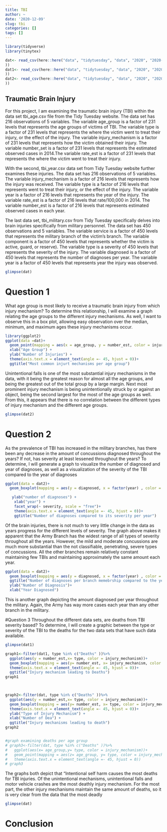 ```yaml
---
title: TBI
author: ~
date: '2020-12-09'
slug: tbi
categories: []
tags: []
---
```

```r
library(tidyverse)
library(tinytex)
```

```r
dat<- read_csv(here::here("data", "tidytuesday", "data", "2020", "2020-03-24", "tbi_age.csv"
))
dat1<- read_csv(here::here("data", "tidytuesday", "data", "2020", "2020-03-24", "tbi_year.csv"
))
dat2<- read_csv(here::here("data", "tidytuesday", "data", "2020", "2020-03-24", "tbi_military.csv"
))

```
## Traumatic Brain Injury

For this project, I am examining the traumatic brain injury (TBI) within the data set tbi_age.csv file from the Tidy Tuesday website. The data set has 216 observations of 5 variables. The variable age_group is a factor of 231 levels that represents the age groups of victims of TBI. The variable type is a factor of 231 levels that represents the where the victim went to treat their injury, or the effect of the injury. The variable injury_mechanism is a factor of 231 levels that represents how the victim obtained their injury. The variable number_set is a factor of 231 levels that represents the estimated observed cases in 2014.The variable rate_est is a factor of 231 levels that represents the where the victim went to treat their injury.

With the second, tbi_year.csv data set from Tidy Tuesday website further examines these injuries. The data set has 216 observations of 5 variables. The variable injury_mechanism is a factor of 216 levels that represents how the injury was received. The variable type is a factor of 216 levels that represents went to treat their injury, or the effect of the injury. The variable year is a factor of 216 levels that represents the year of the injury. The variable rate_est is a factor of 216 levels that rate/100,000 in 2014. The variable number_est is a factor of 216 levels that represents estimated observed cases in each year.

The last data set, tbi_military.csv from Tidy Tuesday specifically delves into brain injuries specifically from military personnel. The data set has 450 observations and 5 variables. The variable service is a factor of 450 levels that represents the military branch of the victim's branch. The variable component is a factor of 450 levels that represents whether the victim is active, guard, or reserve). The variable type is a severity of 450 levels that represents the severity of the injury. The variable diagnosed is a factor of 450 levels that represents the number of diagnoses per year. The variable year is a factor of 450 levels that represents year the injury was observed.

```r
glimpse(dat)

```
# Question 1
What age group is most likely to receive a traumatic brain injury from which injury mechanism?
To determine this relationship, I will examine a graph relating the age groups to the different injury mechanisms. As well, I want to observe this in a box plot, allowing easy observation over the median, minimum, and maximum ages these injury mechanisms occur. 

```r
library(ggplot2)
ggplot(data =dat)+
  geom_point(mapping = aes(x = age_group, y = number_est, color = injury_mechanism ))+
  xlab("Age Group") +
  ylab("Number of Injuries") +
  theme(axis.text.x = element_text(angle =- 45, hjust = 0))+
  ggtitle("Most common injurt mechanisms per age group")
```
Unintentional falls is one of the most substantial injury mechanisms in the data, with it being the greatest reason for almost all the age groups, and being the greatest out of the total group by a large margin. Next most prominent injury mechanism is being unintentionally struck by or against an object, being the second largest for the most of the age groups as well. From this, it appears that there is no correlation between the different types of injury mechanism and the different age groups.

```r
glimpse(dat2)
```
# Question 2
As the prevalence of TBI has increased in the military branches, has there been any decrease in the amount of concussions diagnosed throughout the years? If not, has severity at least lessened throughout the years?
To determine, I will generate a graph to visualize the number of diagnosed and year of diagnoses, as well as a visualization of the severity of the TBI compared to the year of diagnoses


```r
ggplot(data = dat2)+
  geom_boxplot(mapping = aes(y = diagnosed, x = factor(year) , color = service))+

   ylab("number of diagnoses") +
    xlab("year") +
    facet_wrap(~ severity, scale = "free")+
    theme(axis.text.x = element_text(angle =- 45, hjust = 0))+
    ggtitle("Number of diagnoses compared to its severity per year")
```
Of the brain injuries, there is not much to very little change in the data as years progress for the different levels of severity. The graph above makes it apparent that the Army Branch has the widest range of all types of severity throughout all the years. However, the mild and moderate concussions are much more substantial than the not classifiable, penetrating, severe types of concussions. All the other branches remain relatively constant maintaining few TBIs and maintaining approximately the same amount each year.  

```r

ggplot(data = dat2)+
  geom_boxplot(mapping = aes(y = diagnosed, x = factor(year) , color = service))+
  ggtitle("Number of diagnoses per branch memebrship compared to the year")+
  ylab("Number of Diagnosis")+
  xlab("Year Diagnosed")


```
This is another graph depicting the amount diagnosed per year throughout the military. Again, the Army has way more cases each year than any other branch in the military.



#Question 3
Throughout the different data sets, are deaths from TBI severity based? 
To determine, I will create a graphic between the type or severity of the TBI to the deaths for the two data sets that have such data available.
```r
glimpse(dat1)
```

```r
graph1<-filter(dat1, type %in% c("Deaths" ))%>%
  ggplot(aes(y = number_est,x= type, color = injury_mechanism))+
  geom_boxplot(mapping = aes(y= number_est, x= injury_mechanism, color = injury_mechanism))+
  theme(axis.text.x = element_text(angle =- 45, hjust = 0))+
  ggtitle("Injury mechanism leading to Deaths")
graph1

        
```

```r
graph2<-filter(dat, type %in% c("Deaths" ))%>%
  ggplot(aes(y = number_est,x= type, color = injury_mechanism))+
  geom_boxplot(mapping = aes(y= number_est, x= type, color = injury_mechanism))+
  theme(axis.text.x = element_text(angle =- 45, hjust = 0))+
  ylab("Type of Injury Mechanism") +
  xlab("Number of Dea") +
  ggtitle("Injury mechanisms leading to death")
graph2


#graph examining deaths per age group
# graph3<-filter(dat, type %in% c("Deaths" ))%>%
#   ggplot(aes(x= age_group,y= type, color = injury_mechanism))+
#   geom_point(mapping = aes(z= age_group, y= type, color = injury_mechanism))+
#   theme(axis.text.x = element_text(angle =- 45, hjust = 0))
# graph3
```
The graphs both depict that "Intentional self harm causes the most deaths for TBI injuries. Of the unintentional mechanisms, unintentional falls and motor vehicle crashes are the most deathly injury mechanism. For the most part, the other injury mechanisms maintain the same amount of deaths, so it is very clear from the data that the most deadly 

```r
glimpse(dat)
```
# Conclusion



